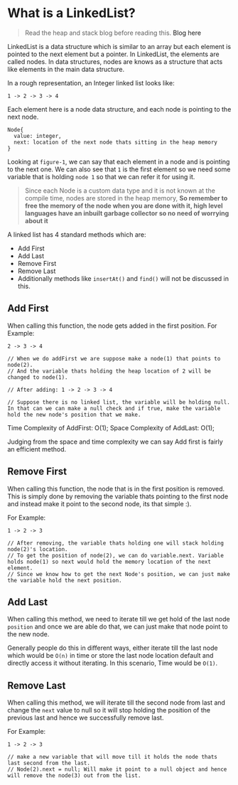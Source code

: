 # What is a LinkedList?

> Read the heap and stack blog before reading this. <a src="https://blog.isatvik.com/heap-vs-stack">Blog here</a>

LinkedList is a data structure which is similar to an array but each element is pointed to the next element but a pointer.
In LinkedList, the elements are called nodes.
In data structures, nodes are knows as a structure that acts like elements in the main data structure.

In a rough representation, an Integer linked list looks like:

```Figure-1
1 -> 2 -> 3 -> 4
```

Each element here is a node data structure, and each node is pointing to the next node.

```
Node{
  value: integer,
  next: location of the next node thats sitting in the heap memory
}
```

Looking at `figure-1`, we can say that each element in a node and is pointing to the next one.
We can also see that `1` is the first element so we need some variable that is holding `node 1` so that we can refer it for using it.

> Since each Node is a custom data type and it is not known at the compile time, nodes are stored in the heap memory, **So remember to free the memory of the node when you are done with it, high level languages have an inbuilt garbage collector so no need of worrying about it**

A linked list has 4 standard methods which are:

- Add First
- Add Last
- Remove First
- Remove Last
- Additionally methods like `insertAt()` and `find()` will not be discussed in this.

## Add First

When calling this function, the node gets added in the first position.
For Example:

```textile
2 -> 3 -> 4

// When we do addFirst we are suppose make a node(1) that points to node(2).
// And the variable thats holding the heap location of 2 will be changed to node(1).

// After adding: 1 -> 2 -> 3 -> 4

// Suppose there is no linked list, the variable will be holding null.
In that can we can make a null check and if true, make the variable hold the new node's position that we make.
```

Time Complexity of AddFirst: O(1);
Space Complexity of AddLast: O(1);

Judging from the space and time complexity we can say Add first is fairly an efficient method.

## Remove First

When calling this function, the node that is in the first position is removed.
This is simply done by removing the variable thats pointing to the first node and instead make it point to the second node, its that simple :).

For Example:

```
1 -> 2 -> 3

// After removing, the variable thats holding one will stack holding node(2)'s location.
// To get the position of node(2), we can do variable.next. Variable holds node(1) so next would hold the memory location of the next element.
// Since we know how to get the next Node's position, we can just make the variable hold the next position.
```

## Add Last

When calling this method, we need to iterate till we get hold of the last node `position` and once we are able do that,
we can just make that node point to the new node.

Generally people do this in different ways, either iterate till the last node which would be `O(n)` in time or store the last node location default
and directly access it without iterating. In this scenario, Time would be `O(1)`.

## Remove Last

When calling this method, we will iterate till the second node from last and change the `next` value to null so it will stop holding the position of the previous last
and hence we successfully remove last.

For Example:

```
1 -> 2 -> 3

// make a new variable that will move till it holds the node thats last second from the last.
// Node(2).next = null; Will make it point to a null object and hence will remove the node(3) out from the list.
```

